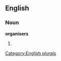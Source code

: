
==English==

===Noun===
'''organisers'''

# {{plural of|[[organiser]]}}

[[Category:English plurals]]